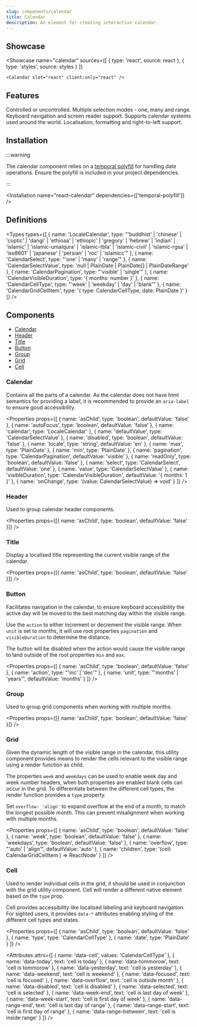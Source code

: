 ```yaml
---
slug: components/calendar
title: Calendar
description: An element for creating interactive calendar.
---
```



## Showcase

<Showcase
	name="calendar"
	sources={[
		{ type: 'react', source: react },
		{ type: 'styles', source: styles }
	]}
>
	<Calendar slot="react" client:only="react" />
</Showcase>

## Features

<Features>
	<Feature>Controlled or uncontrolled.</Feature>
	<Feature>Multiple selection modes - one, many and range.</Feature>
	<Feature>Keyboard navigation and screen reader support.</Feature>
	<Feature>Supports calendar systems used around the world.</Feature>
	<Feature>Localisation, formatting and right-to-left support.</Feature>
</Features>

## Installation

:::warning

The calendar component relies on a [temporal polyfill](https://www.npmjs.com/package/temporal-polyfill) for handling date operations. Ensure the polyfill is included in your project dependencies.

:::

<Installation name="react-calendar" dependencies={['temporal-polyfill']} />

## Definitions

<Types
	types={[
		{
			name: 'LocaleCalendar',
			type: "'buddhist' | 'chinese' | 'coptic' | 'dangi' | 'ethioaa' | 'ethiopic' | 'gregory' | 'hebrew' | 'indian' | 'islamic' | 'islamic-umalqura' | 'islamic-tbla' | 'islamic-civil' | 'islamic-rgsa' | 'iso8601' | 'japanese' | 'persian' | 'roc' | 'islamicc'"
		},
		{
			name: 'CalendarSelect',
			type: "'one' | 'many' | 'range'"
		},
		{
			name: 'CalendarSelectValue',
			type: 'null | PlainDate | PlainDate[] | PlainDateRange'
		},
		{
			name: 'CalendarPagination',
			type: "'visible' | 'single'"
		},
		{
			name: 'CalendarVisibleDuration',
			type: '{ months: number }'
		},
		{
			name: 'CalendarCellType',
			type: "'week' | 'weekday' | 'day' | 'blank'"
		},
		{
			name: 'CalendarGridCellItem',
			type: '{ type: CalendarCellType, date: PlainDate }'
		}
	]}
/>

## Components

-   [Calendar](#calendar)
-   [Header](#header)
-   [Title](#title)
-   [Button](#button)
-   [Group](#group)
-   [Grid](#grid)
-   [Cell](#cell)

### Calendar

Contains all the parts of a calendar. As the calendar does not have html semantics for providing a label, it is recommended to provide an `aria-label` to ensure good accessibility.

<Properties
	props={[
		{ name: 'asChild', type: 'boolean', defaultValue: 'false' },
		{ name: 'autoFocus', type: 'boolean', defaultValue: 'false' },
		{ name: 'calendar', type: 'LocaleCalendar' },
		{ name: 'defaultValue', type: 'CalendarSelectValue' },
		{ name: 'disabled', type: 'boolean', defaultValue: 'false' },
		{ name: 'locale', type: 'string', defaultValue: 'en' },
		{ name: 'max', type: 'PlainDate' },
		{ name: 'min', type: 'PlainDate' },
		{
			name: 'pagination',
			type: 'CalendarPagination',
			defaultValue: 'visible'
		},
		{ name: 'readOnly', type: 'boolean', defaultValue: 'false' },
		{ name: 'select', type: 'CalendarSelect', defaultValue: 'one' },
		{ name: 'value', type: 'CalendarSelectValue' },
		{
			name: 'visibleDuration',
			type: 'CalendarVisibleDuration',
			defaultValue: '{ months: 1 }'
		},
		{ name: 'onChange', type: '(value: CalendarSelectValue) => void' }
	]}
/>

### Header

Used to group calendar header components.

<Properties
	props={[{ name: 'asChild', type: 'boolean', defaultValue: 'false' }]}
/>

### Title

Display a localised title representing the current visible range of the calendar.

<Properties
	props={[{ name: 'asChild', type: 'boolean', defaultValue: 'false' }]}
/>

### Button

Facilitates navigation in the calendar, to ensure keyboard accessibility the active day will be moved to the best matching day within the visible range.

Use the `action` to either increment or decrement the visible range. When `unit` is set to months, it will use root properties `pagination` and `visibleDuration` to determine the distance.

The button will be disabled when the action would cause the visible range to land outside of the root properties `min` and `max`.

<Properties
	props={[
		{ name: 'asChild', type: 'boolean', defaultValue: 'false' },
		{ name: 'action', type: "'inc' | 'dec'" },
		{ name: 'unit', type: "'months' | 'years'", defaultValue: 'months' }
	]}
/>

### Group

Used to group grid components when working with multiple months.

<Properties
	props={[{ name: 'asChild', type: 'boolean', defaultValue: 'false' }]}
/>

### Grid

Given the dynamic length of the visible range in the calendar, this utility component provides means to render the cells relevant to the visible range using a render function as child.

The properties `week` and `weekdays` can be used to enable week day and week number headers, when both properties are enabled blank cells can occur in the grid. To differentiate between the different cell types, the render function provides a `type` property.

Set `overflow: 'align'` to expand overflow at the end of a month, to match the longest possible month. This can prevent misalignment when working with multiple months.

<Properties
	props={[
		{ name: 'asChild', type: 'boolean', defaultValue: 'false' },
		{ name: 'week', type: 'boolean', defaultValue: 'false' },
		{ name: 'weekdays', type: 'boolean', defaultValue: 'false' },
		{ name: 'overflow', type: "'auto' | 'align'", defaultValue: 'auto' },
		{ name: 'children', type: '(cell: CalendarGridCellItem ) => ReactNode' }
	]}
/>

### Cell

Used to render individual cells in the grid, it should be used in conjunction with the grid utility component. Cell will render a different native element based on the `type` prop.

Cell provides accessibility like localised labeling and keyboard navigation. For sighted users, it provides `data-*` attributes enabling styling of the different cell types and states.

<Properties
	props={[
		{ name: 'asChild', type: 'boolean', defaultValue: 'false' },
		{ name: 'type', type: 'CalendarCellType' },
		{ name: 'date', type: 'PlainDate' }
	]}
/>

<Attributes
	attrs={[
		{ name: 'data-cell', values: 'CalendarCellType' },
		{ name: 'data-today', text: 'cell is today' },
		{ name: 'data-tommorow', text: 'cell is tommorow' },
		{ name: 'data-yesterday', text: 'cell is yesterday' },
		{ name: 'data-weekend', text: 'cell is weekend' },
		{ name: 'data-focused', text: 'cell is focused' },
		{ name: 'data-overflow', text: 'cell is outside month' },
		{ name: 'data-disabled', text: 'cell is disabled' },
		{ name: 'data-selected', text: 'cell is selected' },
		{ name: 'data-week-end', text: 'cell is last day of week' },
		{ name: 'data-week-start', text: 'cell is first day of week' },
		{ name: 'data-range-end', text: 'cell is last day of range' },
		{ name: 'data-range-start', text: 'cell is first day of range' },
		{ name: 'data-range-between', text: 'cell is inside range' }
	]}
/>

